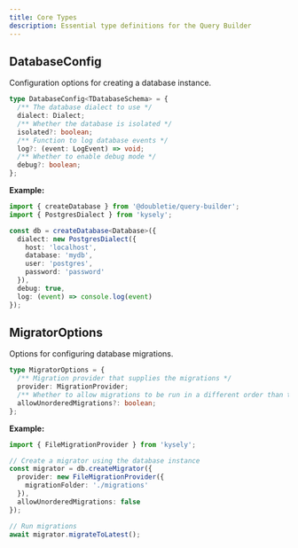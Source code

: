 ```yaml
---
title: Core Types
description: Essential type definitions for the Query Builder
---
```

## DatabaseConfig

Configuration options for creating a database instance.

```typescript
type DatabaseConfig<TDatabaseSchema> = {
  /** The database dialect to use */
  dialect: Dialect;
  /** Whether the database is isolated */
  isolated?: boolean;
  /** Function to log database events */
  log?: (event: LogEvent) => void;
  /** Whether to enable debug mode */
  debug?: boolean;
};
```

**Example:**

```typescript
import { createDatabase } from '@doubletie/query-builder';
import { PostgresDialect } from 'kysely';

const db = createDatabase<Database>({
  dialect: new PostgresDialect({
    host: 'localhost',
    database: 'mydb',
    user: 'postgres',
    password: 'password'
  }),
  debug: true,
  log: (event) => console.log(event)
});
```

## MigratorOptions

Options for configuring database migrations.

```typescript
type MigratorOptions = {
  /** Migration provider that supplies the migrations */
  provider: MigrationProvider;
  /** Whether to allow migrations to be run in a different order than they were created */
  allowUnorderedMigrations?: boolean;
};
```

**Example:**

```typescript
import { FileMigrationProvider } from 'kysely';

// Create a migrator using the database instance
const migrator = db.createMigrator({
  provider: new FileMigrationProvider({
    migrationFolder: './migrations'
  }),
  allowUnorderedMigrations: false
});

// Run migrations
await migrator.migrateToLatest();
```